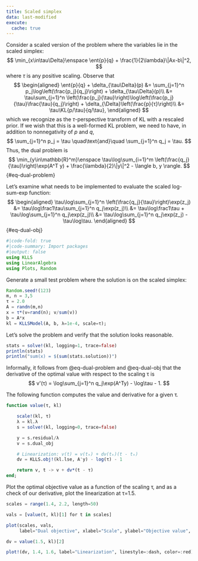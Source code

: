 ```yaml
---
title: Scaled simplex
data: last-modified
execute: 
  cache: true
---
```


$$
\newcommand{\ent}[2]{\text{\bf ent}(#1\mid #2)}
\newcommand{\KL}[2]{\text{\bf KL}(#1\mid #2)}
$$

Consider a scaled version of the problem where the variables lie in the scaled simplex:
$$
\min_{x\in\tau\Delta}\enspace \ent{p}{q} + \frac{1}{2\lambda}\|Ax-b\|^2,
$$
where $\tau$ is any positive scaling. Observe that
$$
\begin{aligned}
\ent{p}{q} + \delta_{\tau\Delta}(p)
&= \sum_{j=1}^n p_j\log\left(\frac{p_j}{q_j}\right) + \delta_{\tau\Delta}(p)\\
&= \tau\sum_{j=1}^n \left(\frac{p_j}{\tau}\right)\log\left(\frac{p_j}{\tau}\frac{\tau}{q_j}\right) + \delta_{\Delta}\left(\frac{p}{τ}\right)\\
&= \tau\KL{p/\tau}{q/\tau},
\end{aligned}
$$
which we recognize as the $\tau$-perspective transform of KL with a rescaled prior. If we wish that this is a well-formed KL problem, we need to have, in addition to nonnegativity of $p$ and $q$,
$$
\sum_{j=1}^n p_j = \tau \quad\text{and}\quad \sum_{j=1}^n q_j = \tau.
$$
Thus, the dual problem is
$$
\min_{y\in\mathbb{R}^m}\enspace \tau\log\sum_{i=1}^m \left(\frac{q_j}{\tau}\right)\exp(A^T y) + \frac{\lambda}{2}\|y\|^2 - \langle b, y \rangle.
$${#eq-dual-problem}

Let's examine what needs to be implemented to evaluate the scaled log-sum-exp function:
$$
\begin{aligned}
\tau\log\sum_{j=1}^n \left(\frac{q_j}{\tau}\right)\exp(z_j)
&= \tau\log\frac1\tau\sum_{j=1}^n q_j\exp(z_j)\\
&= \tau\log\frac1\tau + \tau\log\sum_{j=1}^n q_j\exp(z_j)\\
&= \tau\log\sum_{j=1}^n q_j\exp(z_j) - \tau\log\tau.
\end{aligned}
$${#eq-dual-obj}


```julia
#|code-fold: true
#|code-summary: Import packages
#|output: false
using KLLS
using LinearAlgebra
using Plots, Random
```

Generate a small test problem where the solution is on the scaled simplex:
```julia
Random.seed!(123)
m, n = 3,5
τ = 2.0
A = randn(m,n)
x = τ*(v=rand(n); v/sum(v))
b = A*x
kl = KLLSModel(A, b, λ=1e-4, scale=τ);
```

Let's solve the problem and verify that the solution looks reasonable.
```julia
stats = solve!(kl, logging=1, trace=false)
println(stats)
println("sum(x) = $(sum(stats.solution))")
```

Informally, it follows from @eq-dual-problem and @eq-dual-obj that the derivative of the optimal value with respect to the scaling τ is
$$
v'(τ) = \log\sum_{j=1}^n q_j\exp(A^Ty) - \log\tau - 1.
$$

The following function computes the value and derivative for a given τ.

```julia
function value(τ, kl)

    scale!(kl, τ)
    λ = kl.λ
    s = solve!(kl, logging=0, trace=false)

    y = s.residual/λ
    v = s.dual_obj

    # Linearization: v(t) = v(tₖ) + dv(tₖ)(t - tₖ) 
    dv = KLLS.obj!(kl.lse, A'y) - log(τ) - 1

    return v, t -> v + dv*(t - τ)
end;
```

Plot the optimal objective value as a function of the scaling τ, and as a check of our derivative, plot the linearization at τ=1.5.

```julia
scales = range(1.4, 2.2, length=50)

vals = [value(t, kl)[1] for t in scales]

plot(scales, vals,
     label="Dual objective", xlabel="Scale", ylabel="Objective value", title="Dual objective vs Scale")

dv = value(1.5, kl)[2]

plot!(dv, 1.4, 1.6, label="Linearization", linestyle=:dash, color=:red)
```


